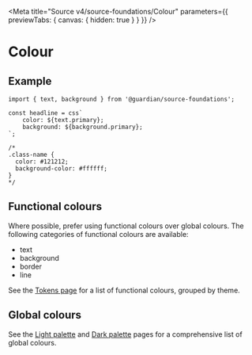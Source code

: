 
<Meta
	title="Source v4/source-foundations/Colour"
	parameters={{ previewTabs: { canvas: { hidden: true } } }}
/>

# Colour

## Example

```tsx
import { text, background } from '@guardian/source-foundations';

const headline = css`
	color: ${text.primary};
	background: ${background.primary};
`;

/*
.class-name {
  color: #121212;
  background-color: #ffffff;
}
*/
```

## Functional colours

Where possible, prefer using functional colours over global colours. The
following categories of functional colours are available:

-   text
-   background
-   border
-   line

See the [Tokens page](https://theguardian.design/2a1e5182b/p/1377a6-tokens/b/293ddb)
for a list of functional colours, grouped by theme.

## Global colours

See the [Light palette](https://theguardian.design/2a1e5182b/p/492a30-light-palette)
and [Dark palette](https://theguardian.design/2a1e5182b/p/75f7ca-dark-palette)
pages for a comprehensive list of global colours.
